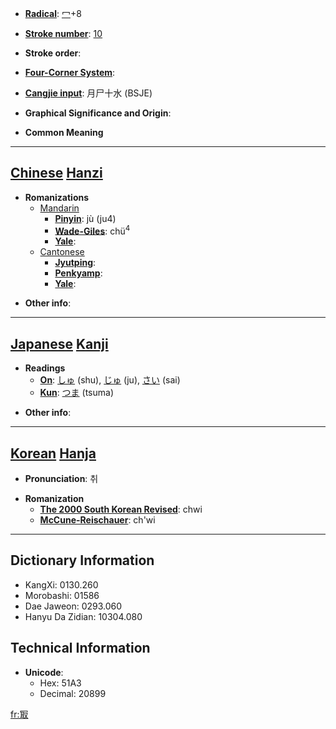 * '''[[Wiktionary:Chinese radical index| Radical]]''': [[Wiktionary:Chinese radical index 冖|冖]]+8

* '''[[Wiktionary:Chinese total strokes index|Stroke number]]''': [[Wiktionary:Chinese total strokes index 10|10]]

* '''Stroke order''': 

* '''[[Wiktionary:Chinese four corner index|Four-Corner System]]''': 

* '''[[Wiktionary:Chinese Cangjie index|Cangjie input]]''': 月尸十水 (BSJE)

* '''Graphical Significance and Origin''': 

* '''Common Meaning'''

----

== [[Chinese]] [[Hanzi]] ==

* '''Romanizations'''
** [[Mandarin]]
*** '''[[Pinyin]]''': jù (ju4)
*** '''[[Wade-Giles]]''': chü<sup>4</sup>
*** '''[[Yale]]''': 
**[[Cantonese]]
***'''[[Jyutping]]''':
***'''[[Penkyamp]]''': 
***'''[[Yale]]''': 

* '''Other info''': 

----

== [[Japanese]] [[Kanji]] ==

* '''Readings'''
** '''[[On]]''': [[しゅ]] (shu), [[じゅ]] (ju), [[さい]] (sai)
** '''[[Kun]]''': [[つま]] (tsuma)

* '''Other info''':  

----

== [[Korean]] [[Hanja]] ==

* '''Pronunciation''': 취

* '''Romanization'''
** '''[[The 2000 South Korean Revised Romanization|The 2000 South Korean Revised]]''': chwi
** '''[[McCune-Reischauer]]''': ch'wi

----

== Dictionary Information ==

* KangXi: 0130.260
* Morobashi: 01586
* Dae Jaweon: 0293.060
* Hanyu Da Zidian: 10304.080

== Technical Information ==

* '''Unicode''':
** Hex: 51A3
** Decimal: 20899

[[fr:冣]]